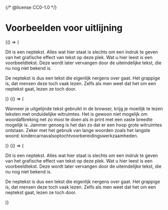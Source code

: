 {/* @license CC0-1.0 */}


# Voorbeelden voor uitlijning

<Guideline appearance="do" title="Gebruik uitlijning aan het begin van de regel.">
  <Canvas language="html">
    {() => (
      <div style={{ textAlign: "start" }}>
        <p>
          Dit is een neptekst. Alles wat hier staat is slechts om een indruk te geven van het grafische effect van tekst
          op deze plek. Wat u hier leest is een voorbeeldtekst. Deze wordt later vervangen door de uiteindelijke tekst,
          die nu nog niet bekend is.
        </p>
        <p>
          De neptekst is dus een tekst die eigenlijk nergens over gaat. Het grappige is, dat mensen deze toch vaak
          lezen. Zelfs als men weet dat het om een neptekst gaat, lezen ze toch door.
        </p>
      </div>
    )}
  </Canvas>
</Guideline>

<Guideline appearance="dont" title="Vermijd het gebruik van uitgevulde tekst (justified).">
  <Canvas language="html">
    {() => (
      <p style={{ textAlign: "justify" }}>
        Wanneer je uitgelijnde tekst gebruikt in de browser, krijg je moeilijk te lezen teksten met onduidelijke
        witruimtes. Het is gewoon niet mogelijk om woordafbreking net zo mooi te doen als in print met een vaste breedte
        mogelijk is. Jammer genoeg is het dan zo dat er een hoop grote witruimtes ontstaan. Zeker met het gebruik van
        lange woorden zoals het langste woord: kindercarnavalsoptochtvoorbereidingswerkzaamheden.
      </p>
    )}
  </Canvas>
</Guideline>

<Guideline appearance="dont" title="Beperk het gebruik van gecentreerde tekst.">
  <Canvas language="html">
    {() => (
      <div style={{ textAlign: "center" }}>
        <p>
          Dit is een neptekst. Alles wat hier staat is slechts om een indruk te geven van het grafische effect van tekst
          op deze plek. Wat u hier leest is een voorbeeldtekst. Deze wordt later vervangen door de uiteindelijke tekst,
          die nu nog niet bekend is.
        </p>
        <p>
          De neptekst is dus een tekst die eigenlijk nergens over gaat. Het grappige is, dat mensen deze toch vaak
          lezen. Zelfs als men weet dat het om een neptekst gaat, lezen ze toch door.
        </p>
      </div>
    )}

  </Canvas>
</Guideline>
